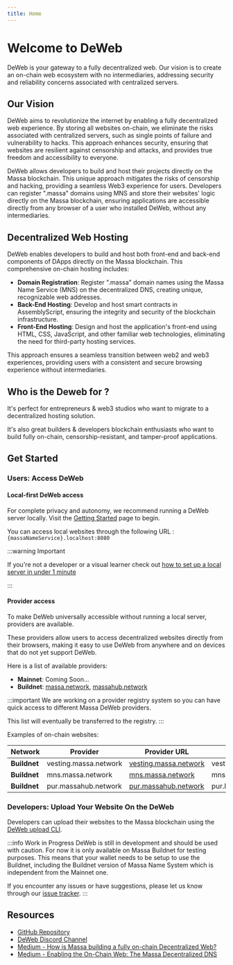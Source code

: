 ```yaml
---
title: Home
---
```


# Welcome to DeWeb

DeWeb is your gateway to a fully decentralized web. Our vision is to create an on-chain web ecosystem with no intermediaries,
addressing security and reliability concerns associated with centralized servers.

## Our Vision

DeWeb aims to revolutionize the internet by enabling a fully decentralized web experience. By storing all websites on-chain,
we eliminate the risks associated with centralized servers, such as single points of failure and vulnerability to hacks.
This approach enhances security, ensuring that websites are resilient against censorship and attacks,
and provides true freedom and accessibility to everyone.

DeWeb allows developers to build and host their projects directly on the Massa blockchain.
This unique approach mitigates the risks of censorship and hacking, providing a seamless Web3 experience for users.
Developers can register ".massa" domains using MNS and store their websites' logic directly on the Massa blockchain,
ensuring applications are accessible directly from any browser of a user who installed DeWeb, without any intermediaries.

## Decentralized Web Hosting

DeWeb enables developers to build and host both front-end and back-end components of DApps directly on the Massa blockchain.
This comprehensive on-chain hosting includes:

- **Domain Registration**: Register ".massa" domain names using the Massa Name Service (MNS) on the decentralized DNS,
  creating unique, recognizable web addresses.
- **Back-End Hosting**: Develop and host smart contracts in AssemblyScript,
  ensuring the integrity and security of the blockchain infrastructure.
- **Front-End Hosting**: Design and host the application's front-end using HTML, CSS, JavaScript,
  and other familiar web technologies, eliminating the need for third-party hosting services.

This approach ensures a seamless transition between web2 and web3 experiences, providing users with a consistent and
secure browsing experience without intermediaries.

## Who is the Deweb for ?
It's perfect for entrepreneurs & web3 studios who want to migrate to a decentralized hosting solution. 

It's also great builders & developers blockchain enthusiasts who want to build fully on-chain, censorship-resistant, and tamper-proof applications. 

## Get Started

### Users: Access DeWeb 

#### Local-first DeWeb access

For complete privacy and autonomy, we recommend running a DeWeb server locally.
Visit the [Getting Started](./getting-started/overview.mdx) page to begin.

You can access local websites through the following URL : ```{massaNameService}.localhost:8080```

:::warning Important

If you're not a developer or a visual learner check out [how to set up a local server in under 1 minute](https://www.youtube.com/watch?v=DJUf3fU1MDI)

:::

#### Provider access

To make DeWeb universally accessible without running a local server, providers are available.

These providers allow users to access decentralized websites directly from their browsers,
making it easy to use DeWeb from anywhere and on devices that do not yet support DeWeb.

Here is a list of available providers:

- **Mainnet**: Coming Soon...
- **Buildnet**: [massa.network](https://massa.network), [massahub.network](https://massahub.network)

:::important
We are working on a provider registry system so you can have quick access to different Massa DeWeb providers. 

This list will eventually be transferred to the registry.
:::

Examples of on-chain websites:

| **Network** | **Provider**            | **Provider URL**                                     | Local URL |
|-------------|-------------------------|------------------------------------------------------|-----------| 
| **Buildnet**| vesting.massa.network   | [vesting.massa.network](http://vesting.massa.network)|vesting.localhost:8080
| **Buildnet**| mns.massa.network       | [mns.massa.network](http://mns.massa.network) | mns.localhost:8080
| **Buildnet**| pur.massahub.network    | [pur.massahub.network](http://pur.massahub.network) | pur.localhost:8080


### Developers: Upload Your Website On the DeWeb

Developers can upload their websites to the Massa blockchain using the [DeWeb upload CLI](./upload/cli.mdx).


:::info Work in Progress
DeWeb is still in development and should be used with caution. For now it is only available on Massa Buildnet for testing purposes.
This means that your wallet needs to be setup to use the Buildnet, including the Buildnet version of Massa Name System which is independent from the Mainnet one.

If you encounter any issues or have suggestions, please let us know through our [issue tracker](https://github.com/massalabs/DeWeb/issues).
:::


## Resources

- [GitHub Repository](https://github.com/massalabs/DeWeb)
- [DeWeb Discord Channel](https://discord.com/channels/828270821042159636/1272551955784273981)
- [Medium - How is Massa building a fully on-chain Decentralized Web?](https://massalabs.medium.com/how-is-massa-building-a-fully-on-chain-decentralized-web-8ddeaea26373)
- [Medium - Enabling the On-Chain Web: The Massa Decentralized DNS](https://massalabs.medium.com/enabling-the-on-chain-web-the-massa-decentralized-dns-is-coming-36272278f980)



